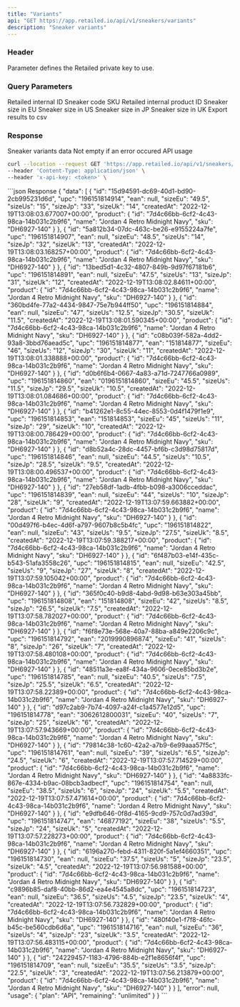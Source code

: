 ```yaml
---
title: "Variants"
api: "GET https://app.retailed.io/api/v1/sneakers/variants"
description: "Sneaker variants"
---
```


### Header

<ParamField header="x-api-key" type="string" required={true}>
    Parameter defines the Retailed private key to use.
</ParamField>

### Query Parameters

<ParamField query="id" type="string" optional={true} placeholder="b5242fa5-48a4-444f-bd08-6a5db282b97b">
    Retailed internal ID
</ParamField>

<ParamField query="sku" type="string" optional={true} placeholder="DV6773-220">
    Sneaker code SKU
</ParamField>

<ParamField query="product_id" type="string" optional={true} placeholder="2f0ad3d7-ea60-423c-923a-d82372f97da8">
    Retailed internal product ID
</ParamField>

<ParamField query="size_eu" type="string" optional={true} placeholder="39.5">
    Sneaker size in EU
</ParamField>

<ParamField query="size_us" type="string" optional={true} placeholder="6">
    Sneaker size in US
</ParamField>

<ParamField query="size_jp" type="string" optional={true} placeholder="24.5">
    Sneaker size in JP
</ParamField>

<ParamField query="size_uk" type="string" optional={true} placeholder="6">
    Sneaker size in UK
</ParamField>

<ParamField query="csv" type="boolean" optional={true} placeholder="false">
    Export results to csv
</ParamField>

### Response

<ResponseField name="data" type="object">
    Sneaker variants data
</ResponseField>

<ResponseField name="error" type="object">
    Not empty if an error occured
</ResponseField>

<ResponseField name="usage" type="object">
    API usage
</ResponseField>

<RequestExample>

```bash Example Request
curl --location --request GET 'https://app.retailed.io/api/v1/sneakers/variants?sku=DH6927-140' \
--header 'Content-Type: application/json' \
--header 'x-api-key: <token>' \
```

</RequestExample>

<ResponseExample>
```json Response
{
    "data": [
        {
            "id": "15d94591-dc69-40d1-bd90-2cb995231d6d",
            "upc": "196151814914",
            "ean": null,
            "sizeEu": "49.5",
            "sizeUs": "15",
            "sizeJp": "33",
            "sizeUk": "14",
            "createdAt": "2022-12-19T13:08:03.677007+00:00",
            "product": {
                "id": "7d4c66bb-6cf2-4c43-98ca-14b031c2b9f6",
                "name": "Jordan 4 Retro Midnight Navy",
                "sku": "DH6927-140"
            }
        },
        {
            "id": "5a812b34-07dc-463c-be26-e9155224a7fe",
            "upc": "196151814907",
            "ean": null,
            "sizeEu": "48.5",
            "sizeUs": "14",
            "sizeJp": "32",
            "sizeUk": "13",
            "createdAt": "2022-12-19T13:08:03.168257+00:00",
            "product": {
                "id": "7d4c66bb-6cf2-4c43-98ca-14b031c2b9f6",
                "name": "Jordan 4 Retro Midnight Navy",
                "sku": "DH6927-140"
            }
        },
        {
            "id": "13bed5d1-4c32-4807-849b-9d97f67181b6",
            "upc": "196151814891",
            "ean": null,
            "sizeEu": "47.5",
            "sizeUs": "13",
            "sizeJp": "31",
            "sizeUk": "12",
            "createdAt": "2022-12-19T13:08:02.84611+00:00",
            "product": {
                "id": "7d4c66bb-6cf2-4c43-98ca-14b031c2b9f6",
                "name": "Jordan 4 Retro Midnight Navy",
                "sku": "DH6927-140"
            }
        },
        {
            "id": "360bd4fe-77a2-4434-9847-75e7b944ff50",
            "upc": "196151814884",
            "ean": null,
            "sizeEu": "47",
            "sizeUs": "12.5",
            "sizeJp": "30.5",
            "sizeUk": "11.5",
            "createdAt": "2022-12-19T13:08:01.590345+00:00",
            "product": {
                "id": "7d4c66bb-6cf2-4c43-98ca-14b031c2b9f6",
                "name": "Jordan 4 Retro Midnight Navy",
                "sku": "DH6927-140"
            }
        },
        {
            "id": "c08b039f-582a-4dd2-93a8-3bbd76aead5c",
            "upc": "196151814877",
            "ean": "151814877",
            "sizeEu": "46",
            "sizeUs": "12",
            "sizeJp": "30",
            "sizeUk": "11",
            "createdAt": "2022-12-19T13:08:01.338888+00:00",
            "product": {
                "id": "7d4c66bb-6cf2-4c43-98ca-14b031c2b9f6",
                "name": "Jordan 4 Retro Midnight Navy",
                "sku": "DH6927-140"
            }
        },
        {
            "id": "d0b6f6b4-0667-4a83-a71d-7247766a0989",
            "upc": "196151814860",
            "ean": "0196151814860",
            "sizeEu": "45.5",
            "sizeUs": "11.5",
            "sizeJp": "29.5",
            "sizeUk": "10.5",
            "createdAt": "2022-12-19T13:08:01.084686+00:00",
            "product": {
                "id": "7d4c66bb-6cf2-4c43-98ca-14b031c2b9f6",
                "name": "Jordan 4 Retro Midnight Navy",
                "sku": "DH6927-140"
            }
        },
        {
            "id": "b41262e1-8c55-44ec-8553-0d4f1479f1e9",
            "upc": "196151814853",
            "ean": "151814853",
            "sizeEu": "45",
            "sizeUs": "11",
            "sizeJp": "29",
            "sizeUk": "10",
            "createdAt": "2022-12-19T13:08:00.786429+00:00",
            "product": {
                "id": "7d4c66bb-6cf2-4c43-98ca-14b031c2b9f6",
                "name": "Jordan 4 Retro Midnight Navy",
                "sku": "DH6927-140"
            }
        },
        {
            "id": "d8b52a4c-28dc-4457-bf6b-c3d98d75817d",
            "upc": "196151814846",
            "ean": null,
            "sizeEu": "44.5",
            "sizeUs": "10.5",
            "sizeJp": "28.5",
            "sizeUk": "9.5",
            "createdAt": "2022-12-19T13:08:00.496537+00:00",
            "product": {
                "id": "7d4c66bb-6cf2-4c43-98ca-14b031c2b9f6",
                "name": "Jordan 4 Retro Midnight Navy",
                "sku": "DH6927-140"
            }
        },
        {
            "id": "27eb58df-1adb-4fbb-b098-a3006cceddac",
            "upc": "196151814839",
            "ean": null,
            "sizeEu": "44",
            "sizeUs": "10",
            "sizeJp": "28",
            "sizeUk": "9",
            "createdAt": "2022-12-19T13:07:59.663882+00:00",
            "product": {
                "id": "7d4c66bb-6cf2-4c43-98ca-14b031c2b9f6",
                "name": "Jordan 4 Retro Midnight Navy",
                "sku": "DH6927-140"
            }
        },
        {
            "id": "00d497f6-b4ec-4d6f-a797-9607b8c5b4fc",
            "upc": "196151814822",
            "ean": null,
            "sizeEu": "43",
            "sizeUs": "9.5",
            "sizeJp": "27.5",
            "sizeUk": "8.5",
            "createdAt": "2022-12-19T13:07:59.388217+00:00",
            "product": {
                "id": "7d4c66bb-6cf2-4c43-98ca-14b031c2b9f6",
                "name": "Jordan 4 Retro Midnight Navy",
                "sku": "DH6927-140"
            }
        },
        {
            "id": "6f487b03-e14f-435c-b543-51afa3558c26",
            "upc": "196151814815",
            "ean": null,
            "sizeEu": "42.5",
            "sizeUs": "9",
            "sizeJp": "27",
            "sizeUk": "8",
            "createdAt": "2022-12-19T13:07:59.105042+00:00",
            "product": {
                "id": "7d4c66bb-6cf2-4c43-98ca-14b031c2b9f6",
                "name": "Jordan 4 Retro Midnight Navy",
                "sku": "DH6927-140"
            }
        },
        {
            "id": "365f0c40-b9d8-4abd-9d98-b63e303a45bb",
            "upc": "196151814808",
            "ean": "151814808",
            "sizeEu": "42",
            "sizeUs": "8.5",
            "sizeJp": "26.5",
            "sizeUk": "7.5",
            "createdAt": "2022-12-19T13:07:58.782027+00:00",
            "product": {
                "id": "7d4c66bb-6cf2-4c43-98ca-14b031c2b9f6",
                "name": "Jordan 4 Retro Midnight Navy",
                "sku": "DH6927-140"
            }
        },
        {
            "id": "f6f8e73e-568e-40a7-88ba-a849e2206c9c",
            "upc": "196151814792",
            "ean": "2019990896874",
            "sizeEu": "41",
            "sizeUs": "8",
            "sizeJp": "26",
            "sizeUk": "7",
            "createdAt": "2022-12-19T13:07:58.480108+00:00",
            "product": {
                "id": "7d4c66bb-6cf2-4c43-98ca-14b031c2b9f6",
                "name": "Jordan 4 Retro Midnight Navy",
                "sku": "DH6927-140"
            }
        },
        {
            "id": "48511a3e-ea8f-434a-9606-0ece85bd3b2e",
            "upc": "196151814785",
            "ean": null,
            "sizeEu": "40.5",
            "sizeUs": "7.5",
            "sizeJp": "25.5",
            "sizeUk": "6.5",
            "createdAt": "2022-12-19T13:07:58.22389+00:00",
            "product": {
                "id": "7d4c66bb-6cf2-4c43-98ca-14b031c2b9f6",
                "name": "Jordan 4 Retro Midnight Navy",
                "sku": "DH6927-140"
            }
        },
        {
            "id": "d97c2ab9-7b74-4097-a24f-c1a4577e12d5",
            "upc": "196151814778",
            "ean": "3062612800031",
            "sizeEu": "40",
            "sizeUs": "7",
            "sizeJp": "25",
            "sizeUk": "6",
            "createdAt": "2022-12-19T13:07:57.943669+00:00",
            "product": {
                "id": "7d4c66bb-6cf2-4c43-98ca-14b031c2b9f6",
                "name": "Jordan 4 Retro Midnight Navy",
                "sku": "DH6927-140"
            }
        },
        {
            "id": "79814c38-1c60-42a2-a7b9-6e99aaa57f5c",
            "upc": "196151814761",
            "ean": null,
            "sizeEu": "39",
            "sizeUs": "6.5",
            "sizeJp": "24.5",
            "sizeUk": "6",
            "createdAt": "2022-12-19T13:07:57.714529+00:00",
            "product": {
                "id": "7d4c66bb-6cf2-4c43-98ca-14b031c2b9f6",
                "name": "Jordan 4 Retro Midnight Navy",
                "sku": "DH6927-140"
            }
        },
        {
            "id": "4a8833fc-867e-4334-b9ac-08bcb3adbecf",
            "upc": "196151814754",
            "ean": null,
            "sizeEu": "38.5",
            "sizeUs": "6",
            "sizeJp": "24",
            "sizeUk": "5.5",
            "createdAt": "2022-12-19T13:07:57.471614+00:00",
            "product": {
                "id": "7d4c66bb-6cf2-4c43-98ca-14b031c2b9f6",
                "name": "Jordan 4 Retro Midnight Navy",
                "sku": "DH6927-140"
            }
        },
        {
            "id": "e9dfb646-0f8d-4165-9cd9-757c0d7ad39d",
            "upc": "196151814747",
            "ean": "46877192",
            "sizeEu": "38",
            "sizeUs": "5.5",
            "sizeJp": "24",
            "sizeUk": "5",
            "createdAt": "2022-12-19T13:07:57.228273+00:00",
            "product": {
                "id": "7d4c66bb-6cf2-4c43-98ca-14b031c2b9f6",
                "name": "Jordan 4 Retro Midnight Navy",
                "sku": "DH6927-140"
            }
        },
        {
            "id": "6196a270-febd-4311-820f-5a1ef4660351",
            "upc": "196151814730",
            "ean": null,
            "sizeEu": "37.5",
            "sizeUs": "5",
            "sizeJp": "23.5",
            "sizeUk": "4.5",
            "createdAt": "2022-12-19T13:07:56.981588+00:00",
            "product": {
                "id": "7d4c66bb-6cf2-4c43-98ca-14b031c2b9f6",
                "name": "Jordan 4 Retro Midnight Navy",
                "sku": "DH6927-140"
            }
        },
        {
            "id": "c9896b85-daf8-40bb-86d2-ea4e4545a8dc",
            "upc": "196151814723",
            "ean": null,
            "sizeEu": "36.5",
            "sizeUs": "4.5",
            "sizeJp": "23.5",
            "sizeUk": "4",
            "createdAt": "2022-12-19T13:07:56.732829+00:00",
            "product": {
                "id": "7d4c66bb-6cf2-4c43-98ca-14b031c2b9f6",
                "name": "Jordan 4 Retro Midnight Navy",
                "sku": "DH6927-140"
            }
        },
        {
            "id": "480f40e1-f7f8-46fc-b45c-be560cdb6d6a",
            "upc": "196151814716",
            "ean": null,
            "sizeEu": "36",
            "sizeUs": "4",
            "sizeJp": "23",
            "sizeUk": "3.5",
            "createdAt": "2022-12-19T13:07:56.483115+00:00",
            "product": {
                "id": "7d4c66bb-6cf2-4c43-98ca-14b031c2b9f6",
                "name": "Jordan 4 Retro Midnight Navy",
                "sku": "DH6927-140"
            }
        },
        {
            "id": "24229457-1183-4796-884b-e2f1e8656f4f",
            "upc": "196151814709",
            "ean": null,
            "sizeEu": "35.5",
            "sizeUs": "3.5",
            "sizeJp": "22.5",
            "sizeUk": "3",
            "createdAt": "2022-12-19T13:07:56.213879+00:00",
            "product": {
                "id": "7d4c66bb-6cf2-4c43-98ca-14b031c2b9f6",
                "name": "Jordan 4 Retro Midnight Navy",
                "sku": "DH6927-140"
            }
        }
    ],
    "error": null,
    "usage": {
        "plan": "API",
        "remaining": "unlimited"
    }
}
```
</ResponseExample>
